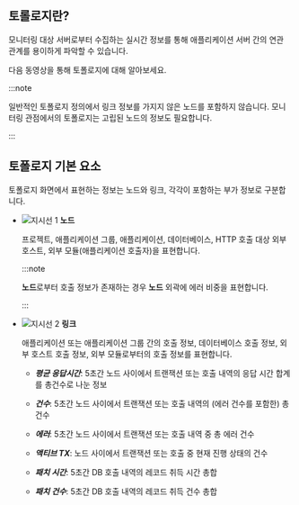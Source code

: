 ## 토롤로지란?

모니터링 대상 서버로부터 수집하는 실시간 정보를 통해 애플리케이션 서버 간의 연관 관계를 용이하게 파악할 수 있습니다.

다음 동영상을 통해 토폴로지에 대해 알아보세요.

<Youtube ko="10sYNSZNZEk" en="10sYNSZNZEk" ja="10sYNSZNZEk" />

:::note

일반적인 토폴로지 정의에서 링크 정보를 가지지 않은 노드를 포함하지 않습니다. 모니터링 관점에서의 토폴로지는 고립된 노드의 정보도 필요합니다.

:::

## 토폴로지 기본 요소

토폴로지 화면에서 표현하는 정보는 노드와 링크, 각각이 포함하는 부가 정보로 구분합니다.

<ImgLang img="topology-element.png" desc="토폴로지 노드 에러 정보" />

* ![지시선 1](/img/number-01.png) **노드** 

  프로젝트, 애플리케이션 그룹, 애플리케이션, 데이터베이스, HTTP 호출 대상 외부 호스트, 외부 모듈(애플리케이션 호출자)을 표현합니다.

  :::note

  **노드**로부터 호출 정보가 존재하는 경우 **노드** 외곽에 에러 비중을 표현합니다.
  
  :::

* ![지시선 2](/img/number-02.png) **링크**

  애플리케이션 또는 애플리케이션 그룹 간의 호출 정보, 데이터베이스 호출 정보, 외부 호스트 호출 정보, 외부 모듈로부터의 호출 정보를 표현합니다.

  * ***평균 응답시간***: 5초간 노드 사이에서 트랜잭션 또는 호출 내역의 응답 시간 합계를 총건수로 나눈 정보

  * ***건수***: 5초간 노드 사이에서 트랜잭션 또는 호출 내역의 (에러 건수를 포함한) 총건수

  * ***에러***: 5초간 노드 사이에서 트랜잭션 또는 호출 내역 중 총 에러 건수
  
  * ***액티브 TX***: 노드 사이에서 트랜잭션 또는 호출 중 현재 진행 상태의 건수
  
  * ***패치 시간***: 5초간 DB 호출 내역의 레코드 취득 시간 총합
  
  * ***패치 건수***: 5초간 DB 호출 내역의 레코드 취득 건수 총합

